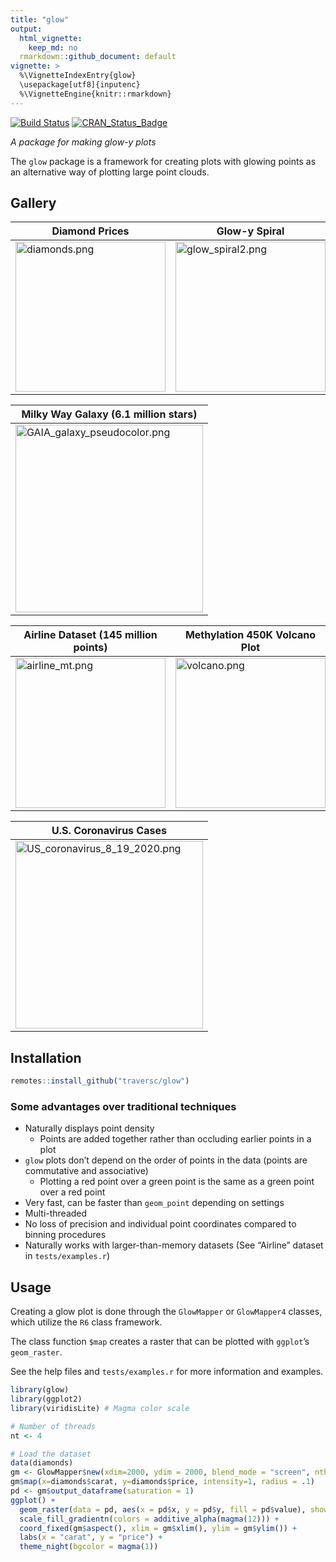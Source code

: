 ```yaml
---
title: "glow"
output:
  html_vignette:
    keep_md: no
  rmarkdown::github_document: default
vignette: >
  %\VignetteIndexEntry{glow}
  \usepackage[utf8]{inputenc}
  %\VignetteEngine{knitr::rmarkdown}
---
```


[![Build Status](https://travis-ci.org/traversc/glow.svg)](https://travis-ci.org/traversc/glow) [![CRAN\_Status\_Badge](http://www.r-pkg.org/badges/version/glow)](https://cran.r-project.org/package=glow) 

<!-- [![CRAN\_Downloads\_Badge](https://cranlogs.r-pkg.org/badges/glow)](https://cran.r-project.org/package=glow) -->
<!-- [![CRAN\_Downloads\_Total\_Badge](https://cranlogs.r-pkg.org/badges/grand-total/glow)](https://cran.r-project.org/package=glow) -->

*A package for making glow-y plots*

The `glow` package is a framework for creating plots with glowing points as an alternative way of plotting large point clouds.  

## Gallery
<center>
|Diamond Prices | Glow-y Spiral|
|-|-|
|![](diamonds.png "diamonds.png"){height=240px} | ![](glow_spiral2.png "glow_spiral2.png"){height=240px}|

| Milky Way Galaxy (6.1 million stars) |
|-|
| ![](GAIA_galaxy_pseudocolor.png "GAIA_galaxy_pseudocolor.png"){height=300px} |

| Airline Dataset (145 million points) | Methylation 450K Volcano Plot |
|-|-|
| ![](airline_mt.png "airline_mt.png"){height=240px} | ![](volcano.png "volcano.png"){height=240px} |

| U.S. Coronavirus Cases |
|-|
| ![](US_coronavirus_8_19_2020.png "US_coronavirus_8_19_2020.png"){height=300px} |

</center>

## Installation
```r
remotes::install_github("traversc/glow")
```

### Some advantages over traditional techniques

* Naturally displays point density
    * Points are added together rather than occluding earlier points in a plot
* `glow` plots don't depend on the order of points in the data (points are commutative and associative)
    * Plotting a red point over a green point is the same as a green point over a red point
* Very fast, can be faster than `geom_point` depending on settings
* Multi-threaded
* No loss of precision and individual point coordinates compared to binning procedures
* Naturally works with larger-than-memory datasets (See "Airline" dataset in `tests/examples.r`)

## Usage

Creating a glow plot is done through the `GlowMapper` or `GlowMapper4` classes, which utilize the `R6` class framework. 

The class function `$map` creates a raster that can be plotted with `ggplot`'s `geom_raster`. 

See the help files and `tests/examples.r` for more information and examples. 

```r
library(glow)
library(ggplot2)
library(viridisLite) # Magma color scale

# Number of threads
nt <- 4

# Load the dataset
data(diamonds)
gm <- GlowMapper$new(xdim=2000, ydim = 2000, blend_mode = "screen", nthreads=nt)
gm$map(x=diamonds$carat, y=diamonds$price, intensity=1, radius = .1)
pd <- gm$output_dataframe(saturation = 1)
ggplot() + 
  geom_raster(data = pd, aes(x = pd$x, y = pd$y, fill = pd$value), show.legend = F) +
  scale_fill_gradientn(colors = additive_alpha(magma(12))) +
  coord_fixed(gm$aspect(), xlim = gm$xlim(), ylim = gm$ylim()) + 
  labs(x = "carat", y = "price") + 
  theme_night(bgcolor = magma(1))
```

